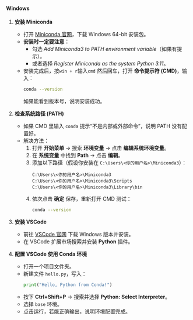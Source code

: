 #### Windows

1. **安装 Miniconda**
   - 打开 [Miniconda 官网](https://docs.conda.io/en/latest/miniconda.html)，下载 Windows 64-bit 安装包。
   - **安装时一定要注意：**
     - 勾选 *Add Miniconda3 to PATH environment variable*（如果有提示）。
     - 或者选择 *Register Miniconda as the system Python 3.11*。
   - 安装完成后，按`win + r`输入`cmd` 然后回车，打开 **命令提示符 (CMD)**，输入：
     ```bash
     conda --version
     ```
     如果能看到版本号，说明安装成功。

2. **检查系统路径 (PATH)**
   - 如果 CMD 里输入 `conda` 提示“不是内部或外部命令”，说明 PATH 没有配置好。
   - 解决方法：
     1. 打开 **开始菜单** → 搜索 **环境变量** → 点击 **编辑系统环境变量**。
     2. 在 **系统变量** 中找到 **Path** → 点击 **编辑**。
     3. 添加以下路径（假设你安装在 `C:\Users\<你的用户名>\Miniconda3`）：
        ```
        C:\Users\<你的用户名>\Miniconda3
        C:\Users\<你的用户名>\Miniconda3\Scripts
        C:\Users\<你的用户名>\Miniconda3\Library\bin
        ```
     4. 依次点击 **确定** 保存，重新打开 CMD 测试：
        ```bash
        conda --version
        ```

3. **安装 VSCode**
   - 前往 [VSCode 官网](https://code.visualstudio.com/) 下载 Windows 版本并安装。
   - 在 VSCode 扩展市场搜索并安装 **Python** 插件。

4. **配置 VSCode 使用 Conda 环境**
   - 打开一个项目文件夹。
   - 新建文件 `hello.py`，写入：
     ```python
     print("Hello, Python from Conda!")
     ```
   - 按下 **Ctrl+Shift+P** → 搜索并选择 **Python: Select Interpreter**。
   - 选择 `base` 环境。
   - 点击运行，若能正确输出，说明环境配置完成。